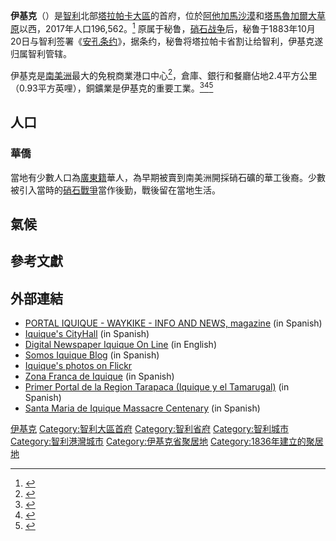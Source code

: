 {{Infobox settlement
|official_name          = 伊基克
|other_name             =
|native_name            = 
|nickname               = 
|motto                  = 
|image_skyline          = Iquiquechile.jpg
|imagesize              = 250px
|image_caption          = 伊基克
|image_flag             = 
|image_seal             =
|flag_size              = 
|seal_size              = 
|image_shield           = 
|shield_size            =
|blank_emblem_size      =
|image_map              = 
|mapsize                = 
|map_caption            = 
|pushpin_map            = <!-- the name of a location map as per http://en.wikipedia.org/wiki/Template:Location_map -->
|pushpin_label_position = <!-- the position of the pushpin label: left, right, top, bottom, none -->
|pushpin_mapsize=
|subdivision_type       = 國家
|subdivision_name       = {{flagcountry|Chile}}
|subdivision_type1      = [[智利行政區劃|大區]]
|subdivision_name1      = [[塔拉帕卡大區|塔拉帕卡大區]]
|subdivision_type2      = 
|subdivision_name2      = 
|subdivision_type3      = 
|subdivision_name3      = 
|subdivision_type4      = 
|subdivision_name4      = 
|government_type        = 
|leader_title           = 
|leader_name            = 
|established_title      = 成立
|established_date       = 16世紀
|established_title2     =  <!-- Incorporated (town) -->
|established_date2      = 
|established_title3     =  <!-- Incorporated (city) -->
|established_date3      = 
|area_magnitude         = 
|unit_pref              = <!--Enter: Imperial, if Imperial (metric) is desired-->
|area_footnotes         =
|area_total_km2         =  
|area_land_km2          = 
|area_water_km2         = 
|area_total_sq_mi       = 
|area_land_sq_mi        = 
|area_water_sq_mi       = 
|area_water_percent     = 
|area_urban_km2         = 
|area_urban_sq_mi       = 
|area_metro_km2         = 
|area_metro_sq_mi       = 
|population_as_of       = 2019
|population_footnotes   =
|population_note        = 
|settlement_type        = <!--For Town or Village (Leave blank for the default City)-->
|population_total       = 204,729
|population_density_km2     = 
|population_density_sq_mi = 
|population_metro       =
|population_density_metro_km2 =
|population_density_metro_sq_mi =
|population_urban       = 
|population_density_urban_km2 =
|population_density_urban_mi2 =
|timezone               = [[Chile|Chile]]
|utc_offset             = -4
|timezone_DST           = [[Chile|Chile]]
|utc_offset_DST         = -4
|elevation_footnotes    =  <!--for references: use<ref> </ref> tags-->
|elevation_m            = 
|elevation_ft           = 
|postal_code_type       =  <!-- enter ZIP code, Postcode, Post code, Postal code... -->
|postal_code            =
|area_code              = 
|website                =
|footnotes              = 
}}

'''伊基克'''（{{lang-es|Iquique}}）是[[智利|智利]]北部[[塔拉帕卡大區|塔拉帕卡大區]]的首府，位於[[阿他加馬沙漠|阿他加馬沙漠]]和[[塔馬魯加爾大草原|塔馬魯加爾大草原]]以西，2017年人口196,562。<ref>{{Cite web|url=http://cablenews.i-cable.com/ci/index.php/videopage/program/12180625/%E6%96%B0%E8%81%9E%E9%80%9A%E8%AD%98/%E6%99%BA%E5%88%A9%E4%BC%8A%E5%9F%BA%E5%85%8B%E6%9C%89%E3%80%8C%E6%97%B1%E5%9F%8E%E3%80%8D%E4%B9%8B%E7%A8%B1|title=有線寬頻 i-CABLE：智利伊基克有「旱城」之稱|accessdate=2017-02-21|work=www.i-cable.com|archive-date=2020-04-28|archive-url=https://web.archive.org/web/20200428081548/http://cablenews.i-cable.com/ci/index.php/videopage/program/12180625/%E6%96%B0%E8%81%9E%E9%80%9A%E8%AD%98/%E6%99%BA%E5%88%A9%E4%BC%8A%E5%9F%BA%E5%85%8B%E6%9C%89%E3%80%8C%E6%97%B1%E5%9F%8E%E3%80%8D%E4%B9%8B%E7%A8%B1}}</ref>
原属于秘鲁，[[硝石战争|硝石战争]]后，秘鲁于1883年10月20日与智利签署《[[安孔条约|安孔条约]]》，据条约，秘鲁将塔拉帕卡省割让给智利，伊基克遂归属智利管辖。

伊基克是[[南美洲|南美洲]]最大的免稅商業港口中心<ref>{{Cite web|url=http://www.saonews.com/article-124-1.html|title=智利圣地亚哥+伊基克两地商务考察 - 商业  - 南美新闻网|accessdate=2017-02-21|last=Team|first=Discuz! Team and Comsenz UI|work=www.saonews.com|archive-date=2017-02-21|archive-url=https://web.archive.org/web/20170221162341/http://www.saonews.com/article-124-1.html|dead-url=no}}</ref>，倉庫、銀行和餐廳佔地2.4平方公里（0.93平方英哩），銅鑛業是伊基克的重要工業。<ref>{{Cite news|url=http://www.cw.com.tw/article/article.action?id=5043530|title=飢餓之港  咬住世界市場｜國際｜2012-09-18｜天下雜誌第502期|newspaper=天下雜誌|accessdate=2017-02-21|language=zh-TW|archive-date=2017-02-22|archive-url=https://web.archive.org/web/20170222110734/http://www.cw.com.tw/article/article.action?id=5043530|dead-url=no}}</ref><ref>{{Cite web|url=http://world.chinadaily.com.cn/2015-05/25/content_20811516.htm|title=中国商人在智利伊基克：颇受重视 与当地人深度融合 - 中文国际 - 中国日报网|accessdate=2017-02-21|last=刘梦阳|work=world.chinadaily.com.cn|archive-date=2017-02-21|archive-url=https://web.archive.org/web/20170221160510/http://world.chinadaily.com.cn/2015-05/25/content_20811516.htm|dead-url=no}}</ref><ref>{{Cite news|url=http://news.sina.com.cn/w/sd/2014-04-10/063229900178.shtml|title=智利伊基克华人受地震影响财产损失严重|accessdate=2017-02-21|archive-date=2017-02-21|archive-url=https://web.archive.org/web/20170221160758/http://news.sina.com.cn/w/sd/2014-04-10/063229900178.shtml|dead-url=no}}</ref>

== 人口 ==

=== 華僑 ===
當地有少數人口為[[廣東籍|廣東籍]]華人，為早期被賣到南美洲開採硝石礦的華工後裔。少數被引入當時的[[硝石戰爭|硝石戰爭]]當作後勤，戰後留在當地生活。

==氣候==
{{Weather box
|location = 伊基克(1970–2000，极端1981–现在)
|metric first = Yes
|single line = Yes
|Jan record high C = 31.2
|Feb record high C = 30.6
|Mar record high C = 31.1
|Apr record high C = 28.4
|May record high C = 27.0
|Jun record high C = 24.1
|Jul record high C = 22.6
|Aug record high C = 31.0
|Sep record high C = 23.4
|Oct record high C = 29.0
|Nov record high C = 25.5
|Dec record high C = 27.8
|year record high C = 
|Jan high C = 25.3
|Feb high C = 25.5
|Mar high C = 24.9
|Apr high C = 22.7
|May high C = 20.7
|Jun high C = 19.0
|Jul high C = 18.0
|Aug high C = 18.0
|Sep high C = 18.8
|Oct high C = 20.1
|Nov high C = 21.7
|Dec high C = 23.7
|year high C = 21.5
|Jan mean C = 22.2
|Feb mean C = 22.2
|Mar mean C = 21.5
|Apr mean C = 19.7
|May mean C = 18.0
|Jun mean C = 16.7
|Jul mean C = 15.9
|Aug mean C = 15.8
|Sep mean C = 16.4
|Oct mean C = 17.5
|Nov mean C = 18.9
|Dec mean C = 20.7
|year mean C = 18.8
|Jan low C = 19.2
|Feb low C = 19.0
|Mar low C = 18.4
|Apr low C = 16.9
|May low C = 15.7
|Jun low C = 14.7
|Jul low C = 14.0
|Aug low C = 14.2
|Sep low C = 14.6
|Oct low C = 15.4
|Nov low C = 16.5
|Dec low C = 17.8
|year low C = 16.4
|Jan record low C = 14.8
|Feb record low C = 14.7
|Mar record low C = 13.0
|Apr record low C = 11.7
|May record low C = 9.9
|Jun record low C = 8.5
|Jul record low C = 8.0
|Aug record low C = 7.6
|Sep record low C = 9.0
|Oct record low C = 8.5
|Nov record low C = 12.2
|Dec record low C = 12.4
|year record low C = 7.6
|Jan precipitation mm = 0.0
|Feb precipitation mm = 0.0
|Mar precipitation mm = 0.0
|Apr precipitation mm = 0.0
|May precipitation mm = 
|Jun precipitation mm = 
|Jul precipitation mm = 
|Aug precipitation mm = 0.5
|Sep precipitation mm = 0.4
|Oct precipitation mm = 0.0
|Nov precipitation mm = 0.0
|Dec precipitation mm = 0.1
|year precipitation mm = 1.0
|Jan humidity = 68
|Feb humidity = 68
|Mar humidity = 69
|Apr humidity = 71
|May humidity = 72
|Jun humidity = 73
|Jul humidity = 72
|Aug humidity = 73
|Sep humidity = 72
|Oct humidity = 71
|Nov humidity = 70
|Dec humidity = 69
|year humidity = 71
|Jan precipitation days = 0.0
|Feb precipitation days = 0.0
|Mar precipitation days = 0.0
|Apr precipitation days = 0.0
|May precipitation days = 0.2
|Jun precipitation days = 0.3
|Jul precipitation days = 0.2
|Aug precipitation days = 0.1
|Sep precipitation days = 0.1
|Oct precipitation days = 0.0
|Nov precipitation days = 0.0
|Dec precipitation days = 0.1
|year precipitation days = 1.0
|Jan sun = 316.2
|Feb sun = 288.2
|Mar sun = 294.5
|Apr sun = 240.0
|May sun = 213.9
|Jun sun = 177.0
|Jul sun = 164.3
|Aug sun = 161.2
|Sep sun = 183.0
|Oct sun = 241.8
|Nov sun = 279.0
|Dec sun = 313.1
|year sun = 2872.2
|Jand sun = 10.2
|Febd sun = 10.2
|Mard sun = 9.5
|Aprd sun = 8.0
|Mayd sun = 6.9
|Jund sun = 5.9
|Juld sun = 5.3
|Augd sun = 5.2
|Sepd sun = 6.1
|Octd sun = 7.8
|Novd sun = 9.3
|Decd sun = 10.1
|yeard sun = 
|source 1 = Dirección Meteorológica de Chile<ref name = DMC>{{cite web
| archiveurl = https://web.archive.org/web/20140323125017/http://164.77.222.61/climatologia/publicaciones/Estadistica_ClimatologicaI.pdf
| archivedate = 2014-03-23
| url = http://164.77.222.61/climatologia/publicaciones/Estadistica_ClimatologicaI.pdf
| title = Estadistica Climatologica Tomo I
| accessdate = January 4, 2013
| publisher = Dirección General de Aeronáutica Civil
| language = es
| date = March 2001
| dead-url = no
}}</ref><ref name=saclim>{{cite web 
 |url=http://164.77.222.61/saclim 
 |title=Temperatura Mensual Histórica de Diego Aracena Iquique Ap, (200006) 
 |work=Sistema de Administración de Datos Climatológicos 
 |accessdate=April 23, 2016 
 |publisher=Dirección Meteorológica de Chile 
 |language=es 
 |deadurl=yes 
 |archiveurl=https://web.archive.org/web/20160603004431/http://164.77.222.61/saclim/ 
 |archivedate=2016-06-03 
 }}</ref>
|source 2 = Universidad de Chile (sunshine hours only)<ref name = UDC>{{cite web
| url = https://www.u-cursos.cl/ingenieria/2008/2/ME716/1/material_docente/bajar?id_material=201902
| title = Tabla 4.6: Medias mensuales de horas de sol diarias extraídas del WRDC ruso (en (hrs./dia))
| work = Elementos Para La Creación de Un Manual de Buenas Prácticas Para Instalaciones Solares Térmicas Domiciliarias
| publisher = Universidad de Chile
| language = es
| format = PDF
| page = 81
| accessdate = 21 January 2015
| date = September 2007
| archive-date = 2020-01-04
| archive-url = https://web.archive.org/web/20200104001124/https://www.u-cursos.cl/ingenieria/2008/2/ME716/1/material_docente/bajar?id_material=201902
| dead-url = yes
}}</ref>
|date=May 2013}}

==參考文獻==
{{reflist|2}}

== 外部連結 ==
* [https://web.archive.org/web/20100129101444/http://waykike.com/ PORTAL IQUIQUE - WAYKIKE - INFO AND NEWS, magazine] (in Spanish)
* [http://www.iqqimi.cl/ Iquique's CityHall]{{Wayback|url=http://www.iqqimi.cl/ |date=20111008185409 }} (in Spanish)
* [http://www.iquiqueonlineinenglish.tk/ Digital Newspaper Iquique On Line]{{Wayback|url=http://www.iquiqueonlineinenglish.tk/ |date=20100514124616 }} (in English)
* [https://web.archive.org/web/20080228210637/http://www.somosiquique.cl/ Somos Iquique Blog] (in Spanish)
* [http://www.flickr.com/places/Chile/Tarapaca+Region/Iquique Iquique's photos on Flickr]{{Wayback|url=http://www.flickr.com/places/Chile/Tarapaca+Region/Iquique |date=20190222152927 }}
* [http://www.zofri.cl/ Zona Franca de Iquique]{{Wayback|url=http://www.zofri.cl/ |date=20100323131021 }} (in Spanish)
* [http://www.iquiqueonline.cl/ Primer Portal de la Region Tarapaca (Iquique y el Tamarugal)]{{Wayback|url=http://www.iquiqueonline.cl/ |date=20100325143045 }} (in Spanish)
* [http://www.centenariosantamaria.cl Santa Maria de Iquique Massacre Centenary]{{Wayback|url=http://www.centenariosantamaria.cl/ |date=20071217194146 }} (in Spanish)

{{coord|20|13|S|70|9|W|display=title}}

{{Authority control}}

{{DEFAULTSORT:Iquique}}
[[Category:伊基克|]]
[[Category:智利大區首府|Category:智利大區首府]]
[[Category:智利省府|Category:智利省府]]
[[Category:智利城市|Category:智利城市]]
[[Category:智利港灣城市|Category:智利港灣城市]]
[[Category:伊基克省聚居地|Category:伊基克省聚居地]]
[[Category:1836年建立的聚居地|Category:1836年建立的聚居地]]